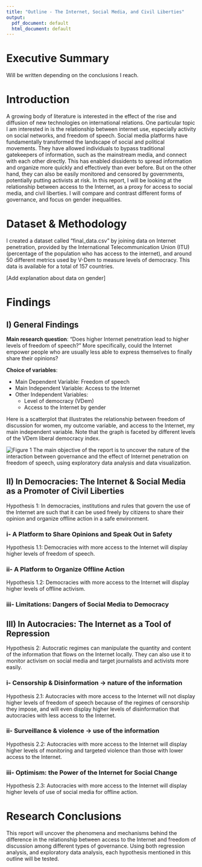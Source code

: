 ```yaml
---
title: "Outline - The Internet, Social Media, and Civil Liberties"
output:
  pdf_document: default
  html_document: default
---
```


# Executive Summary

Will be written depending on the conclusions I reach.

# Introduction

A growing body of literature is interested in the effect of the rise and diffusion of new technologies on international relations. One particular topic I am interested in is the relationship between internet use, especially activity on social networks, and freedom of speech. Social media platforms have fundamentally transformed the landscape of social and political movements. They have allowed individuals to bypass traditional gatekeepers of information, such as the mainstream media, and connect with each other directly. This has enabled dissidents to spread information and organize more quickly and effectively than ever before. But on the other hand, they can also be easily monitored and censored by governments, potentially putting activists at risk. In this report, I will be looking at the relationship between access to the Internet, as a proxy for access to social media, and civil liberties. I will compare and contrast different forms of governance, and focus on gender inequalities.

# Dataset & Methodology

I created a dataset called "final_data.csv" by joining data on Internet penetration, provided by the International Telecommunication Union (ITU) (percentage of the population who has access to the internet), and around 50 different metrics used by V-Dem to measure levels of democracy. This data is available for a total of 157 countries.

[Add explanation about data on gender]

# Findings

## I) General Findings

**Main research question**: "Does higher Internet penetration lead to higher levels of freedom of speech?" More specifically, could the Internet empower people who are usually less able to express themselves to finally share their opinions?

**Choice of variables**:

-   Main Dependent Variable: Freedom of speech
-   Main Independent Variable: Access to the Internet
-   Other Independent Variables:
    -   Level of democracy (VDem)
    -   Access to the Internet by gender

Here is a scatterplot that illustrates the relationship between freedom of discussion for women, my outcome variable, and access to the Internet, my main independent variable. Note that the graph is faceted by different levels of the VDem liberal democracy index.

![Figure 1](images/fig1.png) The main objective of the report is to uncover the nature of the interaction between governance and the effect of Internet penetration on freedom of speech, using exploratory data analysis and data visualization.

## II) In Democracies: The Internet & Social Media as a Promoter of Civil Liberties

Hypothesis 1: In democracies, institutions and rules that govern the use of the Internet are such that it can be used freely by citizens to share their opinion and organize offline action in a safe environment.

### i- A Platform to Share Opinions and Speak Out in Safety 

Hypothesis 1.1: Democracies with more access to the Internet will display higher levels of freedom of speech.

### ii- A Platform to Organize Offline Action

Hypothesis 1.2: Democracies with more access to the Internet will display higher levels of offline activism.

### iii- Limitations: Dangers of Social Media to Democracy

## III) In Autocracies: The Internet as a Tool of Repression

Hypothesis 2: Autocratic regimes can manipulate the quantity and content of the information that flows on the Internet locally. They can also use it to monitor activism on social media and target journalists and activists more easily.

### i- Censorship & Disinformation → nature of the information

Hypothesis 2.1: Autocracies with more access to the Internet will not display higher levels of freedom of speech because of the regimes of censorship they impose, and will even display higher levels of disinformation that autocracies with less access to the Internet.

### ii- Surveillance & violence → use of the information

Hypothesis 2.2: Autocracies with more access to the Internet will display higher levels of monitoring and targeted violence than those with lower access to the Internet.

### iii- Optimism: the Power of the Internet for Social Change

Hypothesis 2.3: Autocracies with more access to the Internet will display higher levels of use of social media for offline action.

# Research Conclusions

This report will uncover the phenomena and mechanisms behind the difference in the relationship between access to the Internet and freedom of discussion among different types of governance. Using both regression analysis, and exploratory data analysis, each hypothesis mentioned in this outline will be tested.
